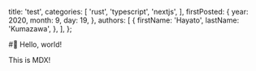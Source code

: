   title: 'test',
  categories: [
    'rust',
    'typescript',
    'nextjs',
  ],
  firstPosted: {
    year: 2020,
    month: 9,
    day: 19,
  },
  authors: [
    {
      firstName: 'Hayato',
      lastName: 'Kumazawa',
    },
  ],
};

#:wave: Hello, world!

This is MDX!

